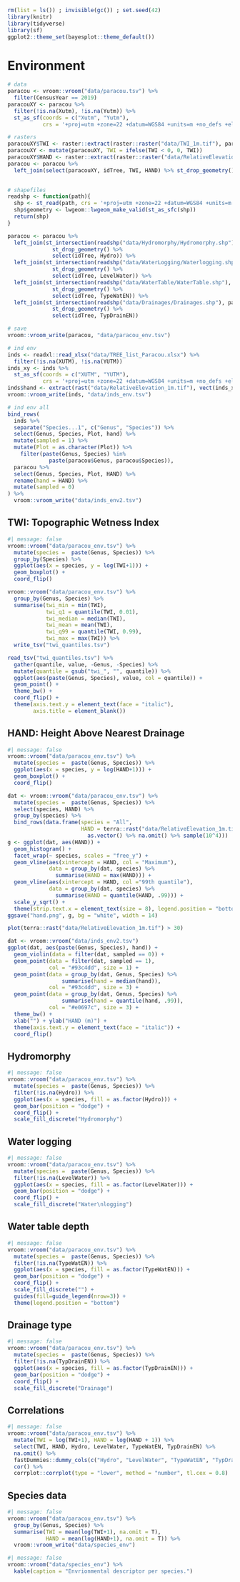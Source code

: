 ```r
rm(list = ls()) ; invisible(gc()) ; set.seed(42)
library(knitr)
library(tidyverse)
library(sf)
ggplot2::theme_set(bayesplot::theme_default())
```

# Environment

```r
# data
paracou <- vroom::vroom("data/paracou.tsv") %>% 
  filter(CensusYear == 2019)
paracouXY <- paracou %>% 
  filter(!is.na(Xutm), !is.na(Yutm)) %>% 
  st_as_sf(coords = c("Xutm", "Yutm"),
           crs = '+proj=utm +zone=22 +datum=WGS84 +units=m +no_defs +ellps=WGS84 +towgs84=0,0,0')

# rasters
paracouXY$TWI <- raster::extract(raster::raster("data/TWI_1m.tif"), paracouXY)
paracouXY <- mutate(paracouXY, TWI = ifelse(TWI < 0, 0, TWI))
paracouXY$HAND <- raster::extract(raster::raster("data/RelativeElevation_1m.tif"), paracouXY)
paracou <- paracou %>% 
  left_join(select(paracouXY, idTree, TWI, HAND) %>% st_drop_geometry())
  

# shapefiles
readshp <- function(path){
  shp <- st_read(path, crs = '+proj=utm +zone=22 +datum=WGS84 +units=m +no_defs +ellps=WGS84 +towgs84=0,0,0')
  shp$geometry <- lwgeom::lwgeom_make_valid(st_as_sfc(shp))
  return(shp)
}

paracou <- paracou %>% 
  left_join(st_intersection(readshp("data/Hydromorphy/Hydromorphy.shp"), paracouXY) %>% 
              st_drop_geometry() %>% 
              select(idTree, Hydro)) %>% 
  left_join(st_intersection(readshp("data/WaterLogging/Waterlogging.shp"), paracouXY) %>% 
              st_drop_geometry() %>% 
              select(idTree, LevelWater)) %>% 
  left_join(st_intersection(readshp("data/WaterTable/WaterTable.shp"), paracouXY) %>% 
              st_drop_geometry() %>% 
              select(idTree, TypeWatEN)) %>% 
  left_join(st_intersection(readshp("data/Drainages/Drainages.shp"), paracouXY) %>% 
              st_drop_geometry() %>% 
              select(idTree, TypDrainEN))

# save
vroom::vroom_write(paracou, "data/paracou_env.tsv")

# ind env
inds <- readxl::read_xlsx("data/TREE_list_Paracou.xlsx") %>% 
  filter(!is.na(XUTM), !is.na(YUTM))
inds_xy <- inds %>% 
  st_as_sf(coords = c("XUTM", "YUTM"),
           crs = '+proj=utm +zone=22 +datum=WGS84 +units=m +no_defs +ellps=WGS84 +towgs84=0,0,0')
inds$hand <- extract(rast("data/RelativeElevation_1m.tif"), vect(inds_xy))$RelativeElevation
vroom::vroom_write(inds, "data/inds_env.tsv")

# ind env all
bind_rows(
  inds %>% 
  separate("Species...1", c("Genus", "Species")) %>% 
  select(Genus, Species, Plot, hand) %>% 
  mutate(sampled = 1) %>% 
  mutate(Plot = as.character(Plot)) %>% 
    filter(paste(Genus, Species) %in% 
             paste(paracou$Genus, paracou$Species)),
  paracou %>% 
  select(Genus, Species, Plot, HAND) %>% 
  rename(hand = HAND) %>% 
  mutate(sampled = 0)
) %>% 
  vroom::vroom_write("data/inds_env2.tsv")
```

## TWI: Topographic Wetness Index

```r
#| message: false
vroom::vroom("data/paracou_env.tsv") %>% 
  mutate(species =  paste(Genus, Species)) %>% 
  group_by(Species) %>% 
  ggplot(aes(x = species, y = log(TWI+1))) +
  geom_boxplot() +
  coord_flip()
```

```r
vroom::vroom("data/paracou_env.tsv") %>% 
  group_by(Genus, Species) %>% 
  summarise(twi_min = min(TWI),
            twi_q1 = quantile(TWI, 0.01),
            twi_median = median(TWI),
            twi_mean = mean(TWI),
            twi_q99 = quantile(TWI, 0.99),
            twi_max = max(TWI)) %>% 
  write_tsv("twi_quantiles.tsv")
```

```r
read_tsv("twi_quantiles.tsv") %>% 
  gather(quantile, value, -Genus, -Species) %>% 
  mutate(quantile = gsub("twi_", "", quantile)) %>% 
  ggplot(aes(paste(Genus, Species), value, col = quantile)) +
  geom_point() +
  theme_bw() +
  coord_flip() +
  theme(axis.text.y = element_text(face = "italic"),
        axis.title = element_blank())
```

## HAND: Height Above Nearest Drainage

```r
#| message: false
vroom::vroom("data/paracou_env.tsv") %>% 
  mutate(species =  paste(Genus, Species)) %>% 
  ggplot(aes(x = species, y = log(HAND+1))) +
  geom_boxplot() +
  coord_flip()
```

```r
dat <- vroom::vroom("data/paracou_env.tsv") %>% 
  mutate(species =  paste(Genus, Species)) %>% 
  select(species, HAND) %>% 
  group_by(species) %>% 
  bind_rows(data.frame(species = "All",
                       HAND = terra::rast("data/RelativeElevation_1m.tif") %>%
                         as.vector() %>% na.omit() %>% sample(10^4)))
g <- ggplot(dat, aes(HAND)) +
  geom_histogram() +
  facet_wrap(~ species, scales = "free_y") +
  geom_vline(aes(xintercept = HAND, col = "Maximum"),
             data = group_by(dat, species) %>% 
               summarise(HAND = max(HAND))) +
  geom_vline(aes(xintercept = HAND, col ="99th quantile"),
             data = group_by(dat, species) %>% 
               summarise(HAND = quantile(HAND, .99))) +
  scale_y_sqrt() +
  theme(strip.text.x = element_text(size = 8), legend.position = "bottom")
ggsave("hand.png", g, bg = "white", width = 14)
```

```r
plot(terra::rast("data/RelativeElevation_1m.tif") > 30)
```

```r
dat <- vroom::vroom("data/inds_env2.tsv")
ggplot(dat, aes(paste(Genus, Species), hand)) +
  geom_violin(data = filter(dat, sampled == 0)) +
  geom_point(data = filter(dat, sampled == 1),
             col = "#93c4dd", size = 1) +
  geom_point(data = group_by(dat, Genus, Species) %>% 
                 summarise(hand = median(hand)),
             col = "#93c4dd", size = 3) +
  geom_point(data = group_by(dat, Genus, Species) %>% 
                 summarise(hand = quantile(hand, .99)),
             col = "#e0697c", size = 3) +
  theme_bw() +
  xlab("") + ylab("HAND (m)") +
  theme(axis.text.y = element_text(face = "italic")) +
  coord_flip()
```

## Hydromorphy

```r
#| message: false
vroom::vroom("data/paracou_env.tsv") %>% 
  mutate(species =  paste(Genus, Species)) %>% 
  filter(!is.na(Hydro)) %>% 
  ggplot(aes(x = species, fill = as.factor(Hydro))) +
  geom_bar(position = "dodge") +
  coord_flip() +
  scale_fill_discrete("Hydromorphy")
```

## Water logging

```r
#| message: false
vroom::vroom("data/paracou_env.tsv") %>% 
  mutate(species =  paste(Genus, Species)) %>% 
  filter(!is.na(LevelWater)) %>% 
  ggplot(aes(x = species, fill = as.factor(LevelWater))) +
  geom_bar(position = "dodge") +
  coord_flip() +
  scale_fill_discrete("Water\nlogging")
```

## Water table depth

```r
#| message: false
vroom::vroom("data/paracou_env.tsv") %>% 
  mutate(species =  paste(Genus, Species)) %>% 
  filter(!is.na(TypeWatEN)) %>% 
  ggplot(aes(x = species, fill = as.factor(TypeWatEN))) +
  geom_bar(position = "dodge") +
  coord_flip() +
  scale_fill_discrete("") +
  guides(fill=guide_legend(nrow=3)) +
  theme(legend.position = "bottom")
```

## Drainage type

```r
#| message: false
vroom::vroom("data/paracou_env.tsv") %>% 
  mutate(species =  paste(Genus, Species)) %>% 
  filter(!is.na(TypDrainEN)) %>% 
  ggplot(aes(x = species, fill = as.factor(TypDrainEN))) +
  geom_bar(position = "dodge") +
  coord_flip() +
  scale_fill_discrete("Drainage")
```

## Correlations

```r
#| message: false
vroom::vroom("data/paracou_env.tsv") %>% 
  mutate(TWI = log(TWI+1), HAND = log(HAND + 1)) %>% 
  select(TWI, HAND, Hydro, LevelWater, TypeWatEN, TypDrainEN) %>% 
  na.omit() %>% 
  fastDummies::dummy_cols(c("Hydro", "LevelWater", "TypeWatEN", "TypDrainEN"), remove_selected_columns = T) %>% 
  cor() %>% 
  corrplot::corrplot(type = "lower", method = "number", tl.cex = 0.8)
```

## Species data

```r
#| message: false
vroom::vroom("data/paracou_env.tsv") %>% 
  group_by(Genus, Species) %>% 
  summarise(TWI = mean(log(TWI+1), na.omit = T), 
            HAND = mean(log(HAND+1), na.omit = T)) %>% 
  vroom::vroom_write("data/species_env")
```

```r
#| message: false
vroom::vroom("data/species_env") %>% 
  kable(caption = "Envrionmental descriptor per species.")
```

